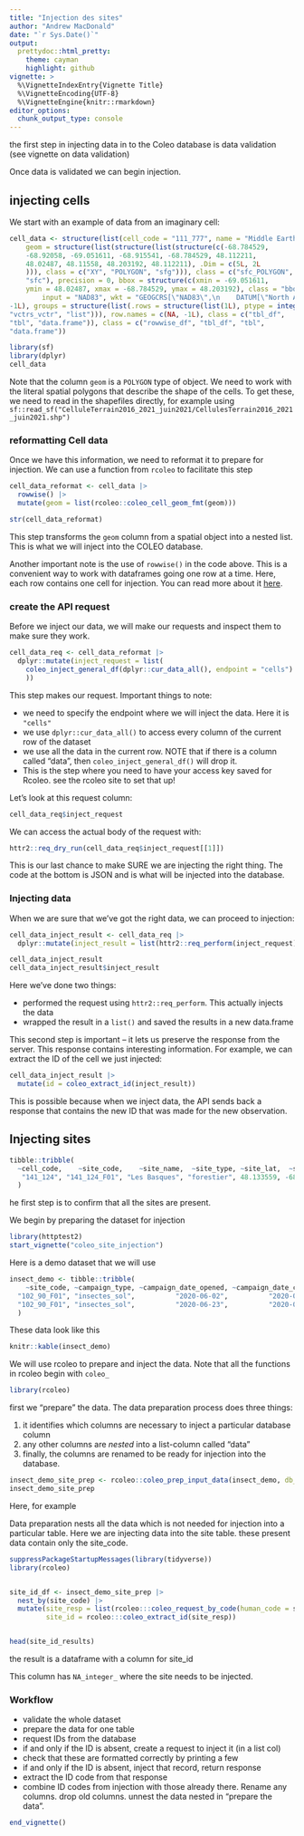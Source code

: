 ```yaml
---
title: "Injection des sites"
author: "Andrew MacDonald"
date: "`r Sys.Date()`"
output:
  prettydoc::html_pretty:
    theme: cayman
    highlight: github
vignette: >
  %\VignetteIndexEntry{Vignette Title}
  %\VignetteEncoding{UTF-8}
  %\VignetteEngine{knitr::rmarkdown}
editor_options: 
  chunk_output_type: console
---
```


the first step in injecting data in to the Coleo database is data validation (see vignette on data validation)

Once data is validated we can begin injection.

## injecting cells

We start with an example of data from an imaginary cell:

```r
cell_data <- structure(list(cell_code = "111_777", name = "Middle Earth", 
    geom = structure(list(structure(list(structure(c(-68.784529, 
    -68.92058, -69.051611, -68.915541, -68.784529, 48.112211, 
    48.02487, 48.11558, 48.203192, 48.112211), .Dim = c(5L, 2L
    ))), class = c("XY", "POLYGON", "sfg"))), class = c("sfc_POLYGON", 
    "sfc"), precision = 0, bbox = structure(c(xmin = -69.051611, 
    ymin = 48.02487, xmax = -68.784529, ymax = 48.203192), class = "bbox"), crs = structure(list(
        input = "NAD83", wkt = "GEOGCRS[\"NAD83\",\n    DATUM[\"North American Datum 1983\",\n        ELLIPSOID[\"GRS 1980\",6378137,298.257222101,\n            LENGTHUNIT[\"metre\",1]]],\n    PRIMEM[\"Greenwich\",0,\n        ANGLEUNIT[\"degree\",0.0174532925199433]],\n    CS[ellipsoidal,2],\n        AXIS[\"latitude\",north,\n            ORDER[1],\n            ANGLEUNIT[\"degree\",0.0174532925199433]],\n        AXIS[\"longitude\",east,\n            ORDER[2],\n            ANGLEUNIT[\"degree\",0.0174532925199433]],\n    ID[\"EPSG\",4269]]"), class = "crs"), n_empty = 0L)), row.names = c(NA, 
-1L), groups = structure(list(.rows = structure(list(1L), ptype = integer(0), class = c("vctrs_list_of", 
"vctrs_vctr", "list"))), row.names = c(NA, -1L), class = c("tbl_df", 
"tbl", "data.frame")), class = c("rowwise_df", "tbl_df", "tbl", 
"data.frame"))
```

```r
library(sf)
library(dplyr)
cell_data
```

Note that the column `geom` is a `POLYGON` type of object. We need to work with the literal spatial polygons that describe the shape of the cells. To get these, we need to read in the shapefiles directly, for example using `sf::read_sf("CelluleTerrain2016_2021_juin2021/CellulesTerrain2016_2021_juin2021.shp")`

### reformatting Cell data

Once we have this information, we need to reformat it to prepare for injection. We can use a function from `rcoleo` to facilitate this step

```r
cell_data_reformat <- cell_data |> 
  rowwise() |> 
  mutate(geom = list(rcoleo::coleo_cell_geom_fmt(geom)))

str(cell_data_reformat)
```

This step transforms the `geom` column from a spatial object into a nested list. This is what we will inject into the COLEO database.

Another important note is the use of `rowwise()` in the code above. This is a convenient way to work with dataframes going one row at a time. Here, each row contains one cell for injection. You can read more about it [here](https://dplyr.tidyverse.org/articles/rowwise.html). 

### create the API request

Before we inject our data, we will make our requests and inspect them to make sure they work.

```r
cell_data_req <- cell_data_reformat |> 
  dplyr::mutate(inject_request = list(
    coleo_inject_general_df(dplyr::cur_data_all(), endpoint = "cells")
    ))
```

This step makes our request. Important things to note:

* we need to specify the endpoint where we will inject the data. Here it is `"cells"`
* we use `dplyr::cur_data_all()` to access every column of the current row of the dataset
* we use all the data in the current row. NOTE that if there is a column called "data", then `coleo_inject_general_df()` will drop it. 
* This is the step where you need to have your access key saved for Rcoleo. see the rcoleo site to set that up!

Let's look at this request column:

```r
cell_data_req$inject_request
```

We can access the actual body of the request with:

```r
httr2::req_dry_run(cell_data_req$inject_request[[1]])
```

This is our last chance to make SURE we are injecting the right thing. The code at the bottom is JSON and is what will be injected into the database.

### Injecting data

When we are sure that we've got the right data, we can proceed to injection:

```r
cell_data_inject_result <- cell_data_req |> 
  dplyr::mutate(inject_result = list(httr2::req_perform(inject_request)))

cell_data_inject_result
cell_data_inject_result$inject_result
```

Here we've done two things:

* performed the request using `httr2::req_perform`. This actually injects the data
* wrapped the result in a `list()` and saved the results in a new data.frame

This second step is important -- it lets us preserve the response from the server. This response contains interesting information. For example, we can extract the ID of the cell we just injected:

```r
cell_data_inject_result |> 
  mutate(id = coleo_extract_id(inject_result))
```

This is possible because when we inject data, the API sends back a response that contains the new ID that was made for the new observation.

## Injecting sites

```r
tibble::tribble(
  ~cell_code,    ~site_code,    ~site_name,  ~site_type, ~site_lat,  ~site_lon, ~site_date_opened,
   "141_124", "141_124_F01", "Les Basques", "forestier", 48.133559, -68.899209,      "2020-01-01"
  )

```


he first step is to confirm that all the sites are present. 

We begin by preparing the dataset for injection

```r
library(httptest2)
start_vignette("coleo_site_injection")
```

Here is a demo dataset that we will use

```r
insect_demo <- tibble::tribble(
    ~site_code, ~campaign_type, ~campaign_date_opened, ~campaign_date_closed, ~observation_date, ~observation_is_valid, ~trap_code, ~land_lat, ~land_lon, ~sample_code,                         ~campaign_technician_1, ~ref_taxa_rank, ~ref_taxa_tsn,          ~ref_taxa_name,  ~observation_taxa_name, ~observation_variable, ~observation_value, ~observation_notes,
  "102_90_F01", "insectes_sol",          "2020-06-02",          "2020-06-23",      "2020-06-23",                  TRUE,    "MP-11",  48.16126, -78.67106,  "2020-0083", "Isabelle_Dumais,Alexane_Gaudet,Annie_Hibbert",       "espèce",            NA,     "Cybaeopsis_euopla",     "Cybaeopsis_euopla",           "abondance",                  1,                 NA,
  "102_90_F01", "insectes_sol",          "2020-06-23",          "2020-07-14",      "2020-07-14",                  TRUE,    "MP-25",  48.16133, -78.67088,  "2020-0095", "Isabelle_Dumais,Alexane_Gaudet,Annie_Hibbert",       "espèce",            NA, "Bathyphantes_pallidus", "Bathyphantes_pallidus",           "abondance",                  1,                 NA
  )

```

These data look like this

```r
knitr::kable(insect_demo)
```

We will use rcoleo to prepare and inject the data. Note that all the functions in rcoleo begin with `coleo_`

```r
library(rcoleo)
```

first we "prepare" the data. The data preparation process does three things:

1. it identifies which columns are necessary to inject a particular database column
1. any other columns are *nested* into a list-column called "data"
1. finally, the columns are renamed to be ready for injection into the database.

```r
insect_demo_site_prep <- rcoleo::coleo_prep_input_data(insect_demo, db_table = "sites")
insect_demo_site_prep
```

Here, for example

Data preparation nests all the data which is not needed for injection into a particular table.
Here we are injecting data into the site table. these present data contain only the site_code.


```r

suppressPackageStartupMessages(library(tidyverse))
library(rcoleo)


site_id_df <- insect_demo_site_prep |>
  nest_by(site_code) |>
  mutate(site_resp = list(rcoleo:::coleo_request_by_code(human_code = site_code, table = "sites")),
         site_id = rcoleo:::coleo_extract_id(site_resp))


head(site_id_results)


```


the result is a dataframe with a column for site_id

This column has `NA_integer_` where the site needs to be injected.



### Workflow

* validate the whole dataset
* prepare the data for one table
* request IDs from the database
* if and only if the ID is absent, create a request to inject it (in a list col)
* check that these are formatted correctly by printing a few
* if and only if the ID is absent, inject that record, return response
* extract the ID code from that response
* combine ID codes from injection with those already there. Rename any columns. drop old columns. unnest the data nested in "prepare the data".



```r
end_vignette()
```

